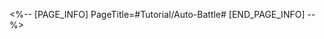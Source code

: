 <%-- [PAGE_INFO]
PageTitle=#Tutorial/Auto-Battle#
[END_PAGE_INFO] --%>
{{Tutorial
|sort      = 221101
|title     = Auto-Battle
|subtitle  = 
|type      = Battle
|about     = 
|image1    = Tutorial Auto-Battle 1.png{{subst:void|<!--$UPLOAD:<<SpriteOutput/TutorialPic/TutorialPage_221101.png>-<Tutorial Auto-Battle 1.png>-<Tutorial Files>>-->}}
|text1     = Use {{Color|h|nobold=1|auto-battle}} to cast abilities and fight automatically. However, auto-battle cannot be used in some special combat situations.
}}